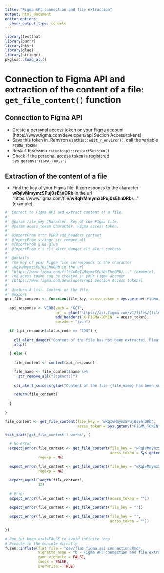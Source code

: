 ```yaml
---
title: "Figma API connection and file extraction"
output: html_document
editor_options: 
  chunk_output_type: console
---
```


```r
library(testthat)
library(purrr)
library(httr)
library(glue)
library(stringr)
pkgload::load_all()
```

<!--
 You need to run the 'description' chunk in the '0-dev_history.Rmd' file before continuing your code there.
-->

# Connection to Figma API and extraction of the content of a file: `get_file_content()` function

## Connection to Figma API

- Create a personal access token on your Figma account (https://www.figma.com/developers/api Section Access tokens)
- Save this token in .Renviron `usethis::edit_r_environ()`, call the variable `FIGMA_TOKEN`
- Restart R session `rstudioapi::restartSession()`
- Check if the personal access token is registered `Sys.getenv("FIGMA_TOKEN")` 

## Extraction of the content of a file

- Find the key of your Figma file. It corresponds to the character **wRqIvMmymzSPuj0sEhnORb** in the url "https://www.figma.com/file/**wRqIvMmymzSPuj0sEhnORb**/..." (example).

```r
#' Connect to Figma API and extract content of a file.
#'
#' @param file_key Character. Key of the Figma file. 
#' @param acess_token Character. Figma access token.
#'
#' @importFrom httr VERB add_headers content
#' @importFrom stringr str_remove_all
#' @importFrom glue glue
#' @importFrom cli cli_alert_danger cli_alert_success
#'
#' @details
#' The key of your Figma file corresponds to the character 
#' wRqIvMmymzSPuj0sEhnORb in the url 
#' "https://www.figma.com/file/wRqIvMmymzSPuj0sEhnORb/..." (example).
#' The acess token can be created in your Figma account 
#' (https://www.figma.com/developers/api Section Access tokens)
#'
#' @return A list. Content or the file.
#' @export
get_file_content <- function(file_key, acess_token = Sys.getenv("FIGMA_TOKEN")) {
  
  api_response <- VERB(verb = "GET", 
                       url = glue("https://api.figma.com/v1/files/{file_key}"), 
                       add_headers(`X-FIGMA-TOKEN` = acess_token), 
                       encode = "json")
  
  if (api_response$status_code == "404") {
    
    cli_alert_danger("Content of the file has not been extracted. Please check the file key or your access token.")
    stop()
    
  } else {
    
    file_content <- content(api_response)
    
    file_name <- file_content$name %>% 
      str_remove_all("[:punct:]")
    
    cli_alert_success(glue("Content of the file {file_name} has been successfully extracted."))
    
    return(file_content)
    
  }
  
}
```

```r
file_content <- get_file_content(file_key = "wRqIvMmymzSPuj0sEhnORb",
                                 acess_token = Sys.getenv("FIGMA_TOKEN"))
```

```r
test_that("get_file_content() works", {

  # No error
  expect_error(file_content <- get_file_content(file_key = "wRqIvMmymzSPuj0sEhnORb",
                                                acess_token = Sys.getenv("FIGMA_TOKEN")), 
               regexp = NA)
  
  expect_error(file_content <- get_file_content(file_key = "wRqIvMmymzSPuj0sEhnORb"), 
               regexp = NA)
  
  expect_equal(length(file_content), 
               12)
  
  # Error
  expect_error(file_content <- get_file_content(acess_token = ""))
  
  expect_error(file_content <- get_file_content(file_key = ""))
  
  expect_error(file_content <- get_file_content(file_key = "", 
                                                acess_token = ""))
  
})
```


```r
# Run but keep eval=FALSE to avoid infinite loop
# Execute in the console directly
fusen::inflate(flat_file = "dev/flat_figma_api_connection.Rmd", 
               vignette_name = "b - Figma API connection and file extraction", 
               open_vignette = FALSE,
               check = FALSE,
               overwrite = TRUE)
```
